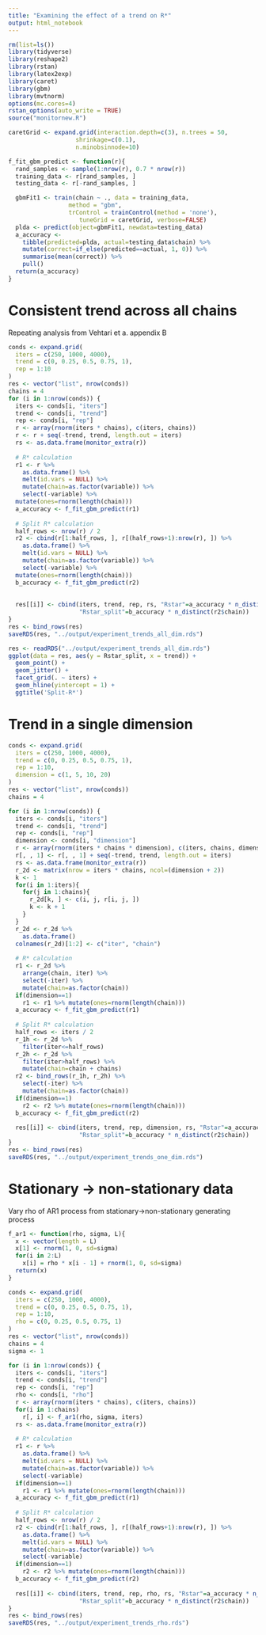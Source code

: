 ```yaml
---
title: "Examining the effect of a trend on R*"
output: html_notebook
---
```


```r
rm(list=ls())
library(tidyverse)
library(reshape2)
library(rstan)
library(latex2exp)
library(caret)
library(gbm)
library(mvtnorm)
options(mc.cores=4)
rstan_options(auto_write = TRUE)
source("monitornew.R")

caretGrid <- expand.grid(interaction.depth=c(3), n.trees = 50,
                   shrinkage=c(0.1),
                   n.minobsinnode=10)

f_fit_gbm_predict <- function(r){
  rand_samples <- sample(1:nrow(r), 0.7 * nrow(r))
  training_data <- r[rand_samples, ]
  testing_data <- r[-rand_samples, ]

  gbmFit1 <- train(chain ~ ., data = training_data, 
                 method = "gbm",
                 trControl = trainControl(method = 'none'), 
                    tuneGrid = caretGrid, verbose=FALSE)
  plda <- predict(object=gbmFit1, newdata=testing_data)
  a_accuracy <- 
    tibble(predicted=plda, actual=testing_data$chain) %>%
    mutate(correct=if_else(predicted==actual, 1, 0)) %>% 
    summarise(mean(correct)) %>% 
    pull()
  return(a_accuracy)
}
```

# Consistent trend across all chains
Repeating analysis from Vehtari et a. appendix B
```r
conds <- expand.grid(
  iters = c(250, 1000, 4000), 
  trend = c(0, 0.25, 0.5, 0.75, 1),
  rep = 1:10
)
res <- vector("list", nrow(conds))
chains = 4
for (i in 1:nrow(conds)) {
  iters <- conds[i, "iters"]
  trend <- conds[i, "trend"]
  rep <- conds[i, "rep"]
  r <- array(rnorm(iters * chains), c(iters, chains))
  r <- r + seq(-trend, trend, length.out = iters)
  rs <- as.data.frame(monitor_extra(r))
  
  # R* calculation
  r1 <- r %>% 
    as.data.frame() %>% 
    melt(id.vars = NULL) %>% 
    mutate(chain=as.factor(variable)) %>% 
    select(-variable) %>% 
  mutate(ones=rnorm(length(chain)))
  a_accuracy <- f_fit_gbm_predict(r1)
  
  # Split R* calculation
  half_rows <- nrow(r) / 2
  r2 <- cbind(r[1:half_rows, ], r[(half_rows+1):nrow(r), ]) %>% 
    as.data.frame() %>% 
    melt(id.vars = NULL) %>% 
    mutate(chain=as.factor(variable)) %>% 
    select(-variable) %>% 
  mutate(ones=rnorm(length(chain)))
  b_accuracy <- f_fit_gbm_predict(r2)
  
  
  res[[i]] <- cbind(iters, trend, rep, rs, "Rstar"=a_accuracy * n_distinct(r1$chain),
                    "Rstar_split"=b_accuracy * n_distinct(r2$chain))
}
res <- bind_rows(res)
saveRDS(res, "../output/experiment_trends_all_dim.rds")
```

```r
res <- readRDS("../output/experiment_trends_all_dim.rds")
ggplot(data = res, aes(y = Rstar_split, x = trend)) + 
  geom_point() + 
  geom_jitter() + 
  facet_grid(. ~ iters) + 
  geom_hline(yintercept = 1) + 
  ggtitle('Split-R*')
```


# Trend in a single dimension
```r
conds <- expand.grid(
  iters = c(250, 1000, 4000), 
  trend = c(0, 0.25, 0.5, 0.75, 1),
  rep = 1:10,
  dimension = c(1, 5, 10, 20)
)
res <- vector("list", nrow(conds))
chains = 4

for (i in 1:nrow(conds)) {
  iters <- conds[i, "iters"]
  trend <- conds[i, "trend"]
  rep <- conds[i, "rep"]
  dimension <- conds[i, "dimension"]
  r <- array(rnorm(iters * chains * dimension), c(iters, chains, dimension))
  r[, , 1] <- r[, , 1] + seq(-trend, trend, length.out = iters)
  rs <- as.data.frame(monitor_extra(r))
  r_2d <- matrix(nrow = iters * chains, ncol=(dimension + 2))
  k <- 1
  for(i in 1:iters){
    for(j in 1:chains){
      r_2d[k, ] <- c(i, j, r[i, j, ])
      k <- k + 1
    }
  }
  r_2d <- r_2d %>%
    as.data.frame()
  colnames(r_2d)[1:2] <- c("iter", "chain")
  
  # R* calculation
  r1 <- r_2d %>% 
    arrange(chain, iter) %>% 
    select(-iter) %>% 
    mutate(chain=as.factor(chain))
  if(dimension==1)
    r1 <- r1 %>% mutate(ones=rnorm(length(chain)))
  a_accuracy <- f_fit_gbm_predict(r1)
  
  # Split R* calculation
  half_rows <- iters / 2
  r_1h <- r_2d %>% 
    filter(iter<=half_rows)
  r_2h <- r_2d %>% 
    filter(iter>half_rows) %>% 
    mutate(chain=chain + chains)
  r2 <- bind_rows(r_1h, r_2h) %>% 
    select(-iter) %>% 
    mutate(chain=as.factor(chain))
  if(dimension==1)
    r2 <- r2 %>% mutate(ones=rnorm(length(chain)))
  b_accuracy <- f_fit_gbm_predict(r2)
  
  res[[i]] <- cbind(iters, trend, rep, dimension, rs, "Rstar"=a_accuracy * n_distinct(r1$chain),
                    "Rstar_split"=b_accuracy * n_distinct(r2$chain))
}
res <- bind_rows(res)
saveRDS(res, "../output/experiment_trends_one_dim.rds")
```


# Stationary -> non-stationary data
Vary rho of AR1 process from stationary->non-stationary generating process
```r
f_ar1 <- function(rho, sigma, L){
  x <- vector(length = L)
  x[1] <- rnorm(1, 0, sd=sigma)
  for(i in 2:L)
    x[i] = rho * x[i - 1] + rnorm(1, 0, sd=sigma)
  return(x)
}

conds <- expand.grid(
  iters = c(250, 1000, 4000), 
  trend = c(0, 0.25, 0.5, 0.75, 1),
  rep = 1:10,
  rho = c(0, 0.25, 0.5, 0.75, 1)
)
res <- vector("list", nrow(conds))
chains = 4
sigma <- 1

for (i in 1:nrow(conds)) {
  iters <- conds[i, "iters"]
  trend <- conds[i, "trend"]
  rep <- conds[i, "rep"]
  rho <- conds[i, "rho"]
  r <- array(rnorm(iters * chains), c(iters, chains))
  for(i in 1:chains)
    r[, i] <- f_ar1(rho, sigma, iters)
  rs <- as.data.frame(monitor_extra(r))
  
  # R* calculation
  r1 <- r %>% 
    as.data.frame() %>% 
    melt(id.vars = NULL) %>% 
    mutate(chain=as.factor(variable)) %>% 
    select(-variable)
  if(dimension==1)
    r1 <- r1 %>% mutate(ones=rnorm(length(chain)))
  a_accuracy <- f_fit_gbm_predict(r1)
  
  # Split R* calculation
  half_rows <- nrow(r) / 2
  r2 <- cbind(r[1:half_rows, ], r[(half_rows+1):nrow(r), ]) %>% 
    as.data.frame() %>% 
    melt(id.vars = NULL) %>% 
    mutate(chain=as.factor(variable)) %>% 
    select(-variable)
  if(dimension==1)
    r2 <- r2 %>% mutate(ones=rnorm(length(chain)))
  b_accuracy <- f_fit_gbm_predict(r2)
  
  res[[i]] <- cbind(iters, trend, rep, rho, rs, "Rstar"=a_accuracy * n_distinct(r1$chain),
                    "Rstar_split"=b_accuracy * n_distinct(r2$chain))
}
res <- bind_rows(res)
saveRDS(res, "../output/experiment_trends_rho.rds")

```

